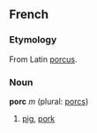 ==French==
===Etymology===
From Latin [[porcus]].
===Noun===
'''porc''' ''m'' (plural: [[porcs]])

# [[pig]], [[pork]]